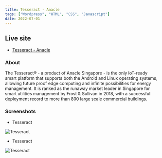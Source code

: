 ```yaml
---
title: Tesseract - Anacle
tags: ["Wordpress", "HTML", "CSS", "Javascript"]
date: 2022-07-01
---
```


## Live site

- [Tesseract - Anacle](https://tesseract.anacle.com/)


### About

The Tesseract® - a product of Anacle Singapore - is the only IoT-ready smart platform that supports both the Android and Linux operating systems, allowing future proof edge computing and infinite possibilities for energy management.
It is ranked as the runaway market leader in Singapore for smart utilities management by Frost & Sullivan in 2018, with a successful deployment record to more than 800 large scale commercial buildings.

### Screenshots


- Tesseract

<Image
src="../../images/project-images/Tesseract1.png"
alt="Tesseract"
/>
<p></p>
<p></p>

- Tesseract

<Image
src="../../images/project-images/Tesseract2.png"
alt="Tesseract"
/>


